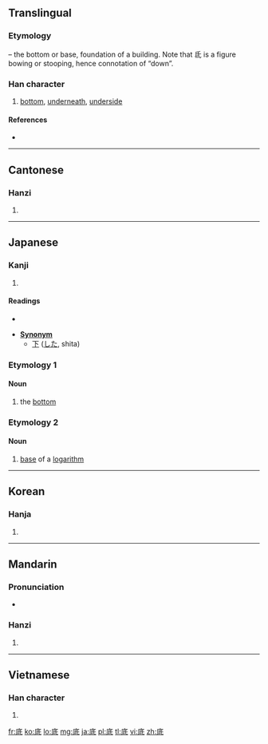 {{also|厎}}
==Translingual==
{{stroke order|strokes=8}}

===Etymology===
{{Han compound|广|t1=building|氐|ls=psc|c1=s|c2=p}} – the bottom or base, foundation of a building. Note that 氐 is a figure bowing or stooping, hence connotation of “down”.

===Han character===
{{Han char|rn=53|rad=广|as=05|sn=8|four=0024<sub>2</sub>|canj=戈竹心一 (IHPM), 戈竹女戈 (IHVI)|ids=⿸[[广]][[氐]]}}

# [[bottom]], [[underneath]], [[underside]]

====References====
* {{Han ref|kx=0344.060|dkj=09262|dj=0653.280|hdz=20878.040|uh=5E95|ud=24213|bh=A9B3|bd=43443}}

----

==Cantonese==

===Hanzi===
{{yue-hanzi|jyut=|y=[[dai2]]}}

# {{defn|lang=yue|sort=广05}}

----

==Japanese==

===Kanji===
{{ja-kanji|grade=4|rs=广05}}

# {{defn|lang=ja|sort=广05}}

====Readings====
* {{ja-readings|on=[[てい]] (tei)|kun=[[そこ]] (soko), [[なんぞ]] (nanzo)}}

* '''[[Synonym]]'''
** [[下]] ([[した]], shita)

===Etymology 1===

====Noun====
{{ja-noun|k|hira=そこ|rom=soko}}

# the [[bottom]]

===Etymology 2===

====Noun====
{{ja-noun|k|hira=てい|rom=tei}}

# [[base]] of a [[logarithm]]

----

==Korean==

===Hanja===
{{ko-hanja|hangeul=[[저]], [[지]]|rv=jeo, ji|mr=chŏ, chi}}

# {{defn|lang=ko|sort=广05}}

----

==Mandarin==

===Pronunciation===
* {{audio|Zh-di.ogg|Audio}}

===Hanzi===
{{cmn-hanzi|pin=[[de]] ([[de5]]), [[dǐ]] ([[di3]])|wg=[[te5|te<sup>5</sup>]], [[ti3|ti<sup>3</sup>]]}}

# {{defn|lang=cmn|sort=广05}}

----

==Vietnamese==

===Han character===
{{vi-hantu|[[để]], [[đáy]], [[đé]], [[đẽ]], [[đây]]|rs=广05}}

# {{defn|lang=vi|sort=广05}}

[[fr:底]]
[[ko:底]]
[[lo:底]]
[[mg:底]]
[[ja:底]]
[[pl:底]]
[[tl:底]]
[[vi:底]]
[[zh:底]]